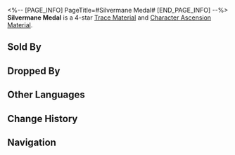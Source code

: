 <%-- [PAGE_INFO]
PageTitle=#Silvermane Medal#
[END_PAGE_INFO] --%>
{{Item Infobox
|title       = Silvermane Medal
|id          = 112003
|image       = Item Silvermane Medal.png
|type        = 
|invCategory = Upgrade Materials
|rarity      = 4
|effect      = Medal of honor worn by soldiers of the Silvermane Guards with gallant and meritorious service. Advanced material used for enhancement.
|description = It is not usually pinned onto the recipient's chest, but rather placed onto his coffin.
|source1     = Everwinter Shadewalker and Incineration Shadewalker at Equilibrium Level 4 or higher
|source2     = Silvermane Guards and vagrants at Equilibrium Level 4 or higher
|source3     = [[Omni-Synthesizer]] &mdash; Material Synthesis
|source4     = Simulated Universe enemies
|source5     = [[Omni-Synthesizer]] &mdash; Material Exchange
}}
{{Description|1=''"Remember, young Gepard. It is not a toy: it is the destiny and blood of the Landau family."''}}
'''Silvermane Medal''' is a 4-star [[Trace Material]] and [[Character Ascension Material]].

==Sold By==
{{Shop Availability}}

==Dropped By==
{{Dropped By}}

==Other Languages==
{{Other Languages
|en   = Silvermane Medal
|zhs  = 铁卫勋章
|zht  = 鐵衛勳章
|ja   = シルバーメインの勲章
|ko   = 철위대 훈장
|es   = Medalla del guardia
|fr   = Médaille de la crinière d'argent
|ru   = Медаль Среброгривых Стражей
|th   = Silvermane Medal
|vi   = Huy Chương Thiết Vệ
|de   = Orden der Silbermähnen-Wache
|id   = Silvermane Guard Medal
|pt   = Medalha Crinalva
}}

==Change History==
{{Change History|2.0}}

==Navigation==
{{Upgrade Material Navbox}}
